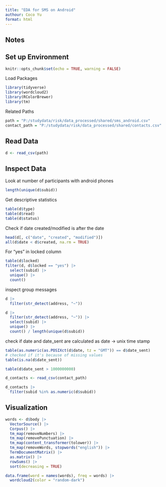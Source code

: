 ```yaml
---
title: "EDA for SMS on Android"
authour: Coco Yu
format: html
---
```


## Notes

## Set up Environment

```r
knitr::opts_chunk$set(echo = TRUE, warning = FALSE)
```

Load Packages

```r
library(tidyverse)
library(wordcloud2)
library(RColorBrewer)
library(tm)
```

Related Paths

```r
path = "P:/studydata/risk/data_processed/shared/sms_android.csv"
contact_path = "P:/studydata/risk/data_processed/shared/contacts.csv"
```

## Read Data

```r
d <- read_csv(path)
```

## Inspect Data

Look at number of participants with android phones

```r
length(unique(d$subid))
```

Get descriptive statistics

```r
table(d$type)
table(d$read)
table(d$status)
```

Check if date created/modified is after the date

```r
head(d[, c("date", "created", "modified")])
all(d$date < d$created, na.rm = TRUE)
```

For "yes" in locked column

```r
table(d$locked)
filter(d, d$locked == "yes") |>
  select(subid) |>
  unique() |>
  count()
```

inspect group messages

```r
d |> 
  filter(str_detect(address, "~"))

d |> 
  filter(str_detect(address, "~")) |>
  select(subid) |>
  unique() |>
  count() / length(unique(d$subid))
```

check if date and date_sent are calculated as date -\> unix time stamp

```r
table(as.numeric(as.POSIXct(d$date, tz = "GMT")) == d$date_sent)
# checked if it's because of missing values
table(is.na(d$date_sent))

table(d$date_sent > 1000000000)
```

```r
d_contacts <- read_csv(contact_path)

d_contacts |>
  filter(subid %in% as.numeric(d$subid))
```

## Visualization

```r
words <- d$body |>
  VectorSource() |>
  Corpus() |>
  tm_map(removeNumbers) |>
  tm_map(removePunctuation) |>
  tm_map(content_transformer(tolower)) |>
  tm_map(removeWords, stopwords("english")) |>
  TermDocumentMatrix() |>
  as.matrix() |>
  rowSums() |>
  sort(decreasing = TRUE)

data.frame(word = names(words), freq = words) |>
  wordcloud2(color = "random-dark")
```
